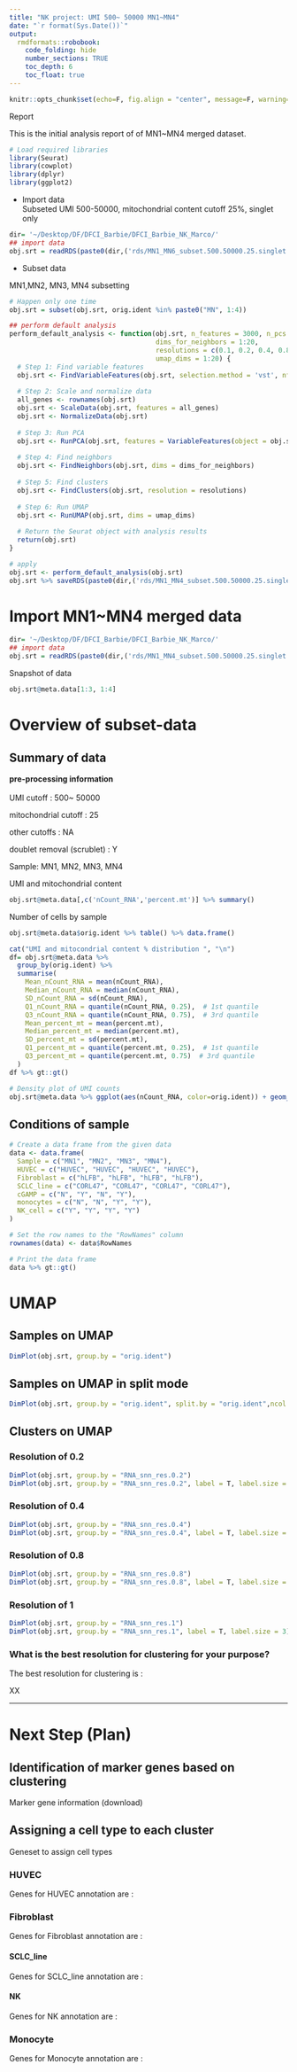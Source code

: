 ```yaml
---
title: "NK project: UMI 500~ 50000 MN1~MN4"
date: "`r format(Sys.Date())`"
output:  
  rmdformats::robobook: 
    code_folding: hide 
    number_sections: TRUE
    toc_depth: 6
    toc_float: true
---
```

```r
knitr::opts_chunk$set(echo=F, fig.align = "center", message=F, warning=F)
```
Report   
   
This is the initial analysis report of of MN1~MN4 merged dataset.

```r
# Load required libraries
library(Seurat)
library(cowplot)
library(dplyr)
library(ggplot2)
```

* Import data  
Subseted UMI 500-50000, mitochondrial content cutoff 25%, singlet only     
 
```r
dir= '~/Desktop/DF/DFCI_Barbie/DFCI_Barbie_NK_Marco/'
## import data
obj.srt = readRDS(paste0(dir,('rds/MN1_MN6_subset.500.50000.25.singlet.23.09.12.rds')))
```

* Subset data  

MN1,MN2, MN3, MN4 subsetting 
```r
# Happen only one time 
obj.srt = subset(obj.srt, orig.ident %in% paste0("MN", 1:4))

## perform default analysis
perform_default_analysis <- function(obj.srt, n_features = 3000, n_pcs = 30, 
                                     dims_for_neighbors = 1:20, 
                                     resolutions = c(0.1, 0.2, 0.4, 0.8,1), 
                                     umap_dims = 1:20) {
  # Step 1: Find variable features
  obj.srt <- FindVariableFeatures(obj.srt, selection.method = 'vst', nfeatures = n_features)
  
  # Step 2: Scale and normalize data
  all_genes <- rownames(obj.srt)
  obj.srt <- ScaleData(obj.srt, features = all_genes)
  obj.srt <- NormalizeData(obj.srt)
  
  # Step 3: Run PCA
  obj.srt <- RunPCA(obj.srt, features = VariableFeatures(object = obj.srt), npcs = n_pcs)
  
  # Step 4: Find neighbors
  obj.srt <- FindNeighbors(obj.srt, dims = dims_for_neighbors)
  
  # Step 5: Find clusters
  obj.srt <- FindClusters(obj.srt, resolution = resolutions)
  
  # Step 6: Run UMAP
  obj.srt <- RunUMAP(obj.srt, dims = umap_dims)
  
  # Return the Seurat object with analysis results
  return(obj.srt)
}

# apply
obj.srt <- perform_default_analysis(obj.srt)
obj.srt %>% saveRDS(paste0(dir,('rds/MN1_MN4_subset.500.50000.25.singlet.23.09.14.rds')))
```

# Import MN1~MN4 merged data  

```r
dir= '~/Desktop/DF/DFCI_Barbie/DFCI_Barbie_NK_Marco/'
## import data
obj.srt = readRDS(paste0(dir,('rds/MN1_MN4_subset.500.50000.25.singlet.23.09.14.rds')))
```

Snapshot of data   
```r
obj.srt@meta.data[1:3, 1:4]
```


# Overview of subset-data  

## Summary of data

**pre-processing information**
<br>
<br>
UMI cutoff : 500~ 50000 

mitochondrial cutoff : 25 

other cutoffs : NA 

doublet removal (scrublet) : Y 

Sample: MN1, MN2, MN3, MN4   



UMI and mitochondrial content   
```r
obj.srt@meta.data[,c('nCount_RNA','percent.mt')] %>% summary() 
```

Number of cells by sample   
```r
obj.srt@meta.data$orig.ident %>% table() %>% data.frame()
```

    
```r
cat("UMI and mitocondrial content % distribution ", "\n")
df= obj.srt@meta.data %>%
  group_by(orig.ident) %>%
  summarise(
    Mean_nCount_RNA = mean(nCount_RNA),
    Median_nCount_RNA = median(nCount_RNA),
    SD_nCount_RNA = sd(nCount_RNA),
    Q1_nCount_RNA = quantile(nCount_RNA, 0.25),  # 1st quantile
    Q3_nCount_RNA = quantile(nCount_RNA, 0.75),  # 3rd quantile
    Mean_percent_mt = mean(percent.mt),
    Median_percent_mt = median(percent.mt),
    SD_percent_mt = sd(percent.mt),
    Q1_percent_mt = quantile(percent.mt, 0.25),  # 1st quantile
    Q3_percent_mt = quantile(percent.mt, 0.75)  # 3rd quantile
  )
df %>% gt::gt()
```


```r
# Density plot of UMI counts  
obj.srt@meta.data %>% ggplot(aes(nCount_RNA, color=orig.ident)) + geom_density()
```


## Conditions of sample   
```r
# Create a data frame from the given data
data <- data.frame(
  Sample = c("MN1", "MN2", "MN3", "MN4"),
  HUVEC = c("HUVEC", "HUVEC", "HUVEC", "HUVEC"),
  Fibroblast = c("hLFB", "hLFB", "hLFB", "hLFB"),
  SCLC_line = c("CORL47", "CORL47", "CORL47", "CORL47"),
  cGAMP = c("N", "Y", "N", "Y"),
  monocytes = c("N", "N", "Y", "Y"),
  NK_cell = c("Y", "Y", "Y", "Y")
)

# Set the row names to the "RowNames" column
rownames(data) <- data$RowNames

# Print the data frame
data %>% gt::gt()

```


# UMAP  

## Samples on UMAP 
```r
DimPlot(obj.srt, group.by = "orig.ident")
```


## Samples on UMAP in split mode  
```r
DimPlot(obj.srt, group.by = "orig.ident", split.by = "orig.ident",ncol = 2)
```


## Clusters on UMAP 

### Resolution of 0.2 
```r
DimPlot(obj.srt, group.by = "RNA_snn_res.0.2")
DimPlot(obj.srt, group.by = "RNA_snn_res.0.2", label = T, label.size = 3)
```


### Resolution of 0.4 
```r
DimPlot(obj.srt, group.by = "RNA_snn_res.0.4")
DimPlot(obj.srt, group.by = "RNA_snn_res.0.4", label = T, label.size = 3)
```


### Resolution of 0.8 
```r
DimPlot(obj.srt, group.by = "RNA_snn_res.0.8")
DimPlot(obj.srt, group.by = "RNA_snn_res.0.8", label = T, label.size = 3)
```

### Resolution of 1 
```r
DimPlot(obj.srt, group.by = "RNA_snn_res.1")
DimPlot(obj.srt, group.by = "RNA_snn_res.1", label = T, label.size = 3)
```


### What is the best resolution for clustering for your purpose?   

The best resolution for clustering is : 

XX 


--- 

# Next Step (Plan)

## Identification of marker genes based on clustering 

Marker gene information (download)   


## Assigning a cell type to each cluster  

Geneset to assign cell types 


### HUVEC 
Genes for HUVEC annotation are : 


### Fibroblast  
Genes for Fibroblast annotation are : 


#### SCLC_line   
Genes for SCLC_line annotation are : 


#### NK   
Genes for NK annotation are : 



### Monocyte 
Genes for Monocyte annotation are : 



